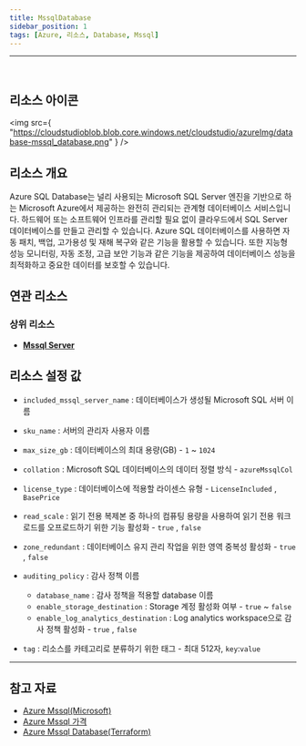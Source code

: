 ```yaml
---
title: MssqlDatabase
sidebar_position: 1
tags: [Azure, 리소스, Database, Mssql]
---
```


<hr />
<br />

## 리소스 아이콘

<img
    src={
        "https://cloudstudioblob.blob.core.windows.net/cloudstudio/azureImg/database-mssql_database.png"
    }
/>

## 리소스 개요

Azure SQL Database는 널리 사용되는 Microsoft SQL Server 엔진을 기반으로 하는 Microsoft Azure에서 제공하는 완전히 관리되는 관계형 데이터베이스 서비스입니다.
하드웨어 또는 소프트웨어 인프라를 관리할 필요 없이 클라우드에서 SQL Server 데이터베이스를 만들고 관리할 수 있습니다.
Azure SQL 데이터베이스를 사용하면 자동 패치, 백업, 고가용성 및 재해 복구와 같은 기능을 활용할 수 있습니다.
또한 지능형 성능 모니터링, 자동 조정, 고급 보안 기능과 같은 기능을 제공하여 데이터베이스 성능을 최적화하고 중요한 데이터를 보호할 수 있습니다.

## 연관 리소스

### 상위 리소스

-   [**Mssql Server**](https://docs.cstudio.app/docs/resource/azure/Database/MssqlServer)

## 리소스 설정 값

-   `included_mssql_server_name` : 데이터베이스가 생성될 Microsoft SQL 서버 이름

-   `sku_name` : 서버의 관리자 사용자 이름
-   `max_size_gb` : 데이터베이스의 최대 용량(GB) - `1` ~ `1024`
-   `collation` : Microsoft SQL 데이터베이스의 데이터 정렬 방식 - `azureMssqlCol`
-   `license_type` : 데이터베이스에 적용할 라이센스 유형 - `LicenseIncluded` , `BasePrice`
-   `read_scale` : 읽기 전용 복제본 중 하나의 컴퓨팅 용량을 사용하여 읽기 전용 워크로드를 오프로드하기 위한 기능 활성화 - `true` , `false`
-   `zone_redundant` : 데이터베이스 유지 관리 작업을 위한 영역 중복성 활성화 - `true` , `false`

-   `auditing_policy` : 감사 정책 이름

    -   `database_name` : 감사 정책을 적용할 database 이름
    -   `enable_storage_destination` : Storage 계정 활성화 여부 - `true` ~ `false`
    -   `enable_log_analytics_destination` : Log analytics workspace으로 감사 정책 활성화 - `true` , `false`

-   `tag` : 리소스를 카테고리로 분류하기 위한 태그 - 최대 512자, `key`:`value`

---

## 참고 자료

-   [Azure Mssql(Microsoft)](https://learn.microsoft.com/ko-kr/azure/azure-sql/database/sql-database-paas-overview?view=azuresql)
-   [Azure Mssql 가격](https://azure.microsoft.com/ko-kr/pricing/details/azure-sql-database/single/)
-   [Azure Mssql Database(Terraform)](https://registry.terraform.io/providers/hashicorp/azurerm/latest/docs/resources/mssql_database)

